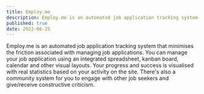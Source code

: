 ```yaml
---
title: Employ.me
description: Employ.me is an automated job application tracking system that minimises the friction associated with managing job applications.
published: true
date: 2022-06-25
---
```


Employ.me is an automated job application tracking system that minimises the friction associated with managing job applications.
You can manage your job application using an integrated spreadsheet, kanban board, calendar and other visual layouts.
Your progress and success is visualised with real statistics based on your activity on the site.
There's also a community system for you to engage with other job seekers and give/receive constructive criticism.
